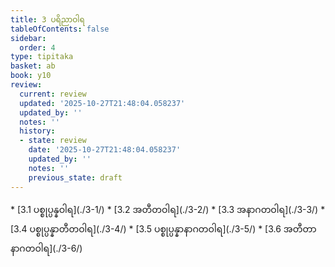 ```yaml
---
title: 3 ပရိညာဝါရ
tableOfContents: false
sidebar:
  order: 4
type: tipitaka
basket: ab
book: y10
review:
  current: review
  updated: '2025-10-27T21:48:04.058237'
  updated_by: ''
  notes: ''
  history:
  - state: review
    date: '2025-10-27T21:48:04.058237'
    updated_by: ''
    notes: ''
    previous_state: draft
---
```



<ReviewStatus review={frontmatter.review} showDetails={true} />

<HypothesisAnnotation frontmatter={frontmatter} />

<DynamicBreadcrumb />



<TableOfContents book="y10" section="3">
* [3.1 ပစ္စုပ္ပန္နဝါရ](./3-1/)
* [3.2 အတီတဝါရ](./3-2/)
* [3.3 အနာဂတဝါရ](./3-3/)
* [3.4 ပစ္စုပ္ပန္နာတီတဝါရ](./3-4/)
* [3.5 ပစ္စုပ္ပန္နာနာဂတဝါရ](./3-5/)
* [3.6 အတီတာနာဂတဝါရ](./3-6/)
</TableOfContents>